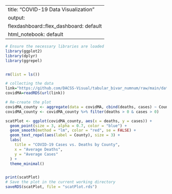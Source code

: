 
---
title: "COVID-19 Data Visualization"
output:
  flexdashboard::flex_dashboard: default
  html_notebook: default
---



```r
# Ensure the necessary libraries are loaded
library(ggplot2)
library(dplyr)
library(ggrepel)


rm(list = ls())

# collecting the data
link="https://github.com/DACSS-Visual/tabular_bivar_numnum/raw/main/data/covidMA.rds"
covidMA=readRDS(url(link))

# Re-create the plot
covidMA_county <- aggregate(data = covidMA, cbind(deaths, cases) ~ County, mean)
covidMA_county <- covidMA_county %>% filter(deaths > 0 & cases > 0)

scatPlot <- ggplot(covidMA_county, aes(x = deaths, y = cases)) +
  geom_point(size = 3, alpha = 0.7, color = "blue") +
  geom_smooth(method = "lm", color = "red", se = FALSE) +
  geom_text_repel(aes(label = County), size = 3) +
  labs(
    title = "COVID-19 Cases vs. Deaths by County",
    x = "Average Deaths", 
    y = "Average Cases"
  ) +
  theme_minimal()


print(scatPlot)
# Save the plot in the current working directory
saveRDS(scatPlot, file = "scatPlot.rds")


```


